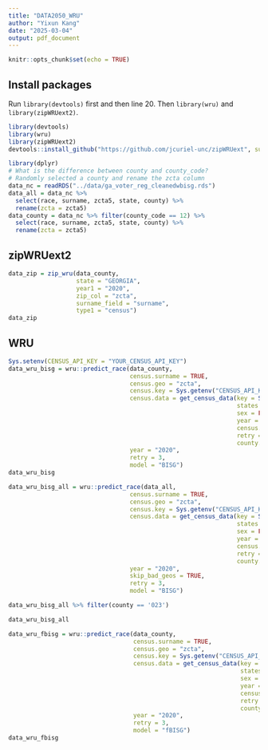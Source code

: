 ```yaml
---
title: "DATA2050_WRU"
author: "Yixun Kang"
date: "2025-03-04"
output: pdf_document
---
```


```r
knitr::opts_chunk$set(echo = TRUE)
```

## Install packages

Run `library(devtools)` first and then line 20. Then `library(wru)` and `library(zipWRUext2)`.

```r
library(devtools)
library(wru)
library(zipWRUext2)
devtools::install_github("https://github.com/jcuriel-unc/zipWRUext", subdir="zipWRUext2")
```

```r
library(dplyr)
# What is the difference between county and county_code?
# Randomly selected a county and rename the zcta column
data_nc = readRDS("../data/ga_voter_reg_cleanedwbisg.rds")
data_all = data_nc %>% 
  select(race, surname, zcta5, state, county) %>% 
  rename(zcta = zcta5)
data_county = data_nc %>% filter(county_code == 12) %>% 
  select(race, surname, zcta5, state, county) %>% 
  rename(zcta = zcta5)
```

## zipWRUext2

```r
data_zip = zip_wru(data_county, 
                   state = "GEORGIA", 
                   year1 = "2020",
                   zip_col = "zcta", 
                   surname_field = "surname", 
                   type1 = "census")
data_zip
```

## WRU

```r
Sys.setenv(CENSUS_API_KEY = "YOUR_CENSUS_API_KEY")
data_wru_bisg = wru::predict_race(data_county, 
                                  census.surname = TRUE, 
                                  census.geo = "zcta", 
                                  census.key = Sys.getenv("CENSUS_API_KEY"),
                                  census.data = get_census_data(key = Sys.getenv("CENSUS_API_KEY"),
                                                                states = "GA", 
                                                                sex = FALSE,
                                                                year = "2020",
                                                                census.geo = "zcta",
                                                                retry = 3,
                                                                county.list = NULL),
                                  year = "2020",
                                  retry = 3,
                                  model = "BISG")
data_wru_bisg
```
```r
data_wru_bisg_all = wru::predict_race(data_all, 
                                  census.surname = TRUE, 
                                  census.geo = "zcta", 
                                  census.key = Sys.getenv("CENSUS_API_KEY"),
                                  census.data = get_census_data(key = Sys.getenv("CENSUS_API_KEY"),
                                                                states = "GA", 
                                                                sex = FALSE,
                                                                year = "2020",
                                                                census.geo = "zcta",
                                                                retry = 3,
                                                                county.list = NULL),
                                  year = "2020",
                                  skip_bad_geos = TRUE,
                                  retry = 3,
                                  model = "BISG")

data_wru_bisg_all %>% filter(county == '023')

data_wru_bisg_all
```


```r
data_wru_fbisg = wru::predict_race(data_county, 
                                   census.surname = TRUE, 
                                   census.geo = "zcta", 
                                   census.key = Sys.getenv("CENSUS_API_KEY"),
                                   census.data = get_census_data(key = Sys.getenv("CENSUS_API_KEY"),
                                                                 states = "GA", 
                                                                 sex = FALSE,
                                                                 year = "2020",
                                                                 census.geo = "zcta",
                                                                 retry = 3,
                                                                 county.list = NULL),
                                   year = "2020",
                                   retry = 3,
                                   model = "fBISG")
data_wru_fbisg
```




